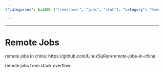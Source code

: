 ```yaml
---
{"categories": &id001 ["freelancer", "jobs", "stub"], "category": "Remote Jobs", "date": "2023-12-22 23:52:59", "description": "This article highlights remote job opportunities in China. It provides a GitHub repository containing a list of available positions and also includes a link to Stack Overflow for further remote job prospects.", "tags": *id001, "title": "Remote Jobs"}

---
```


------

# Remote Jobs

remote jobs in china:
https://github.com/LinuxSuRen/remote-jobs-in-china

remote jobs from stack overflow:

